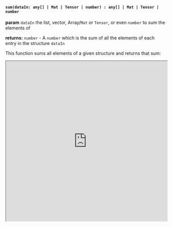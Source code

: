 

#### `sum(dataIn: any[] | Mat | Tensor | number) : any[] | Mat | Tensor | number`

**param** `dataIn` the list, vector, Array/`Mat` or `Tensor`, or even `number` to sum the elements of

**returns:** `number` - A `number` which is the sum of all the elements of each entry in the structure `dataIn`

This function sums all elements of a given structure and returns that sum: 

<iframe src="https://hlab.app/s/docs/sum_hbook"
    width="100%"
    height="500px"/>
